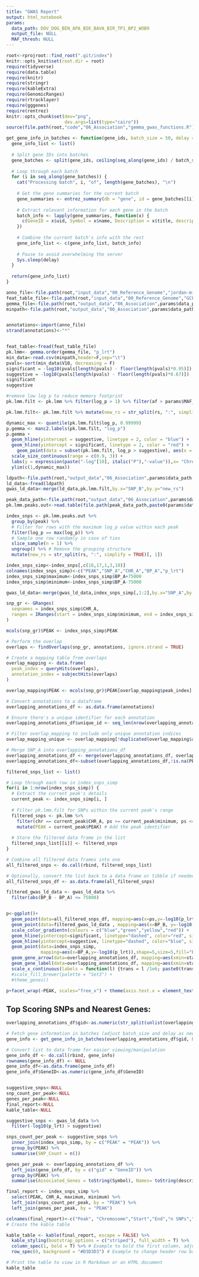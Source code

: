 ```yaml
---
title: "GWAS Report"
output: html_notebook
params:
  data_path: DOV_DOG_BEN_APA_BIK_BAVA_BIR_TP1_BP2_WOB9
  output_file: NULL
  MAF_thresh: NULL
---
```


```r
root<-rprojroot::find_root(".git/index")
knitr::opts_knit$set(root.dir = root)
require(tidyverse)
require(data.table)
require(knitr)
require(stringr)
require(kableExtra)
require(GenomicRanges)
require(rtracklayer)
require(gggenes)
require(rentrez)
knitr::opts_chunk$set(dev="png", 
                      dev.args=list(type="cairo"))
source(file.path(root,"code","06_Association","gemma_gwas_functions.R"))

get_gene_info_in_batches <- function(gene_ids, batch_size = 50, delay = 1) {
  gene_info_list <- list()
  
  # Split gene IDs into batches
  gene_batches <- split(gene_ids, ceiling(seq_along(gene_ids) / batch_size))
  
  # Loop through each batch
  for (i in seq_along(gene_batches)) {
    cat("Processing batch", i, "of", length(gene_batches), "\n")
    
    # Get the gene summaries for the current batch
    gene_summaries <- entrez_summary(db = "gene", id = gene_batches[[i]])
    
    # Extract relevant information for each gene in the batch
    batch_info <- lapply(gene_summaries, function(x) {
      c(GeneID = x$uid, Symbol = x$name, Description = x$title, description = x$description)
    })
    
    # Combine the current batch's info with the rest
    gene_info_list <- c(gene_info_list, batch_info)
    
    # Pause to avoid overwhelming the server
    Sys.sleep(delay)
  }
  
  return(gene_info_list)
}

```

```r
anno_file<-file.path(root,"input_data","00_Reference_Genome","jordan-mic4273-mb-hirise-20xx3__06-13-2024__final_assembly.fasta.renamed.sorted.genes_only.gff")
feat_table_file<-file.path(root,"input_data","00_Reference_Genome","GCF_002872115.1_PKINGS_0.1_feature_table.txt")
gemma_file<-file.path(root,"output_data","06_Association",params$data_path,paste0(params$data_path,".lmm2.assoc.txt"))
minpath<-file.path(root,"output_data","06_Association",params$data_path,paste0(params$data_path,"_permution"),"min.txt")


annotations<-import(anno_file)
strand(annotations)<-"*"


feat_table<-fread(feat_table_file)
pk.lmm<- gemma.order(gemma_file, "p_lrt")
min_data<-read.csv(minpath,header=F,sep="\t")
pvals<-sort(min_data$V10, decreasing = F)
significant = -log10(pvals[length(pvals) - floor(length(pvals)*0.95)])
suggestive = -log10(pvals[length(pvals) - floor(length(pvals)*0.67)])
significant
suggestive
```

```r
#remove low log p to reduce memory footprint
pk.lmm.filt <- pk.lmm %>% filter(log_p > 1) %>% filter(af > params$MAF_thresh) %>% filter((!grepl("ups", chr)) & !is.na(row) & !is.na(log_p)) %>% arrange(numeric_chr)

pk.lmm.filt<- pk.lmm.filt %>% mutate(new_rs = str_split(rs, ":", simplify = TRUE)[, 1])

```

```r
dynamic_max <- quantile(pk.lmm.filt$log_p, 0.99999)
p.gemma <- manc2.labels(pk.lmm.filt, "log_p")
p.gemma +
  geom_hline(yintercept = suggestive, linetype = 2, color = "blue") +
  geom_hline(yintercept = significant, linetype = 2, color = "red") +
    geom_point(data = subset(pk.lmm.filt, log_p > suggestive), aes(x = row, y = log_p,size=log_p), color = "red", shape=20,stroke=0.2,alpha=0.25) +
  scale_size_continuous(range = c(0.9, 3)) +
  labs(y = expression(paste("-log"[10], italic("P"),"-value")),x= "Chromosome")+
  ylim(c(1,dynamic_max))
```


```r
ldpath<-file.path(root,"output_data","06_Association",params$data_path,paste0(params$data_path,"_index_snps.ld.ld"))
ld_data<-fread(ldpath)
gwas_ld_data<-merge(ld_data,pk.lmm.filt,by.x="SNP_B",by.y="new_rs")
```

```r
peak_data_path<-file.path(root,"output_data","06_Association",params$data_path)
pk.lmm.peaks.out<-read.table(file.path(peak_data_path,paste0(params$data_path,"_SNPS_IN_PEAKS.txt")),header=T)

index_snps <- pk.lmm.peaks.out %>%
  group_by(peak) %>%
  # Filter for rows with the maximum log_p value within each peak
  filter(log_p == max(log_p)) %>%
  # Sample one row randomly in case of ties
  slice_sample(n = 1) %>%
  ungroup() %>% # Remove the grouping structure
  mutate(new_rs = str_split(rs, ":", simplify = TRUE)[, 1])

index_snps_simp<-index_snps[,c(16,17,1,3,10)]
colnames(index_snps_simp)<-c("PEAK","SNP_A","CHR_A","BP_A","p_lrt")
index_snps_simp$maximum<-index_snps_simp$BP_A+75000
index_snps_simp$minimum<-index_snps_simp$BP_A-75000

gwas_ld_data<-merge(gwas_ld_data,index_snps_simp[,1:2],by.x="SNP_A",by.y="SNP_A")

snp_gr <- GRanges(
  seqnames = index_snps_simp$CHR_A,
  ranges = IRanges(start = index_snps_simp$minimum, end = index_snps_simp$maximum),
)

mcols(snp_gr)$PEAK <- index_snps_simp$PEAK

# Perform the overlap
overlaps <- findOverlaps(snp_gr, annotations, ignore.strand = TRUE)

# Create a mapping table from overlaps
overlap_mapping <- data.frame(
  peak_index = queryHits(overlaps),
  annotation_index = subjectHits(overlaps)
)

overlap_mapping$PEAK <- mcols(snp_gr)$PEAK[overlap_mapping$peak_index]

# Convert annotations to a dataframe
overlapping_annotations_df <- as.data.frame(annotations)

# Ensure there's a unique identifier for each annotation
overlapping_annotations_df$unique_id <- seq_len(nrow(overlapping_annotations_df))

# Filter overlap_mapping to include only unique annotation indices
overlap_mapping_unique <- overlap_mapping[!duplicated(overlap_mapping$annotation_index), ]

# Merge SNP_A into overlapping_annotations_df
overlapping_annotations_df <- merge(overlapping_annotations_df, overlap_mapping_unique, by.x = "unique_id", by.y = "annotation_index", all.x = TRUE)
overlapping_annotations_df<-subset(overlapping_annotations_df,!is.na(PEAK))
```

```r
filtered_snps_list <- list()

# Loop through each row in index_snps_simp
for(i in 1:nrow(index_snps_simp)) {
  # Extract the current peak's details
  current_peak <- index_snps_simp[i, ]
  
  # Filter pk.lmm.filt for SNPs within the current peak's range
  filtered_snps <- pk.lmm %>%
    filter(chr == current_peak$CHR_A, ps >= current_peak$minimum, ps <= current_peak$maximum) %>%
    mutate(PEAK = current_peak$PEAK) # Add the peak identifier
  
  # Store the filtered data frame in the list
  filtered_snps_list[[i]] <- filtered_snps
}

# Combine all filtered data frames into one
all_filtered_snps <- do.call(rbind, filtered_snps_list)

# Optionally, convert the list back to a data frame or tibble if needed
all_filtered_snps_df <- as.data.frame(all_filtered_snps)
```

```r

filtered_gwas_ld_data <- gwas_ld_data %>%
  filter(abs(BP_B - BP_A) <= 75000)


p<-ggplot()+
  geom_point(data=all_filtered_snps_df, mapping=aes(x=ps,y=-log10(p_lrt)),color="grey")+
  geom_point(data=filtered_gwas_ld_data , mapping=aes(x=BP_B, y=-log10(p_lrt),color=R2)) +
  scale_color_gradientn(colours = c("blue","green","yellow","red")) +
  geom_hline(yintercept=significant, linetype="dashed", color="red", size=0.5) +
  geom_hline(yintercept=suggestive, linetype="dashed", color="blue", size=0.5) +
  geom_point(data=index_snps_simp,
             mapping=aes(x=BP_A,y=-log10(p_lrt)),shape=5,size=5,fill="black") +
  geom_gene_arrow(data=overlapping_annotations_df, mapping=aes(xmin=start,xmax=end,y=-1,fill=gene),show.legend =FALSE) +
  geom_gene_label(data=overlapping_annotations_df, mapping=aes(xmin=start,xmax=end,y=-1,label=gene),align="left",show.legend = FALSE)+
  scale_x_continuous(labels = function(l) {trans = l /1e6; paste0(trans, "mb")})
  #scale_fill_brewer(palette = "Set3") +
  #theme_genes()

p+facet_wrap(~PEAK, scales="free_x") + theme(axis.text.x = element_text(angle = 90, hjust = 1))

```

## Top Scoring SNPs and Nearest Genes:
```r
overlapping_annotations_df$gid<-as.numeric(str_split(unlist(overlapping_annotations_df$Dbxref),":",simplify=TRUE)[,2])

# Fetch gene information in batches (adjust batch_size and delay as needed)
gene_info <- get_gene_info_in_batches(overlapping_annotations_df$gid, batch_size = 50, delay = 1)

# Convert list to data frame for easier viewing/manipulation
gene_info_df <- do.call(rbind, gene_info)
rownames(gene_info_df) <- NULL
gene_info_df<-as.data.frame(gene_info_df)
gene_info_df$GeneID<-as.numeric(gene_info_df$GeneID)


suggestive_snps<-NULL
snp_count_per_peak<-NULL
genes_per_peak<-NULL
final_report<-NULL
kable_table<-NULL

suggestive_snps <- gwas_ld_data %>%
  filter(-log10(p_lrt) > suggestive)

snps_count_per_peak <- suggestive_snps %>%
  inner_join(index_snps_simp, by = c("PEAK" = "PEAK")) %>%
  group_by(PEAK) %>%
  summarise(SNP_Count = n())

genes_per_peak <- overlapping_annotations_df %>%
  left_join(gene_info_df, by = c("gid" = "GeneID")) %>%
  group_by(PEAK) %>%
  summarise(Associated_Genes = toString(Symbol), Names= toString(description))

final_report <- index_snps_simp %>%
  select(PEAK, CHR_A, maximum, minimum) %>%
  left_join(snps_count_per_peak, by = "PEAK") %>%
  left_join(genes_per_peak, by = "PEAK")

colnames(final_report)<-c("Peak", "Chromosome","Start","End","n SNPs","Associated Genes", "Descriptions")
# Create the kable table

kable_table <- kable(final_report, escape = FALSE) %>%
  kable_styling(bootstrap_options = c("striped"), full_width = T) %>%
  column_spec(1, bold = T) %>% # Example to bold the first column, adjust as needed
  row_spec(0, background = "#D3D3D3") # Example to change header row background

# Print the table to view in R Markdown or an HTML document
kable_table
```

